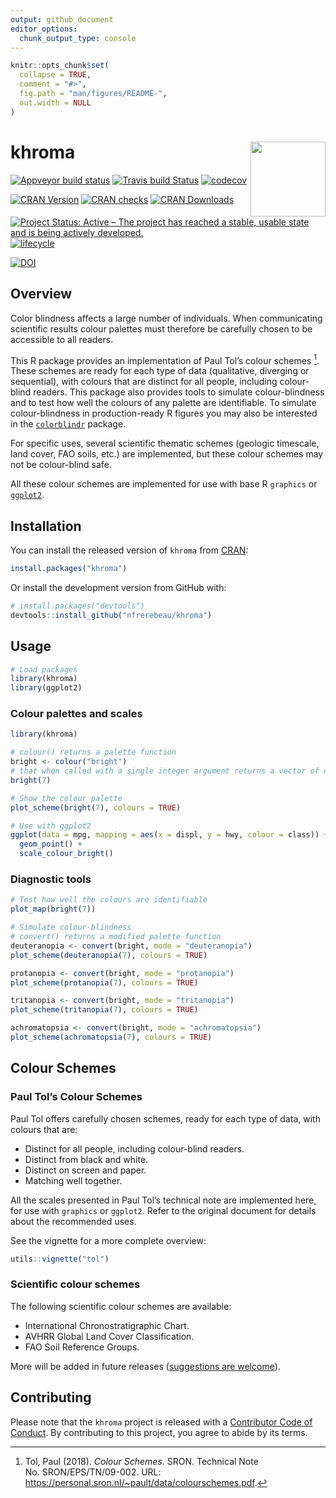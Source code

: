 ```yaml
---
output: github_document
editor_options: 
  chunk_output_type: console
---
```


<!-- README.md is generated from README.Rmd. Please edit that file -->

```r
knitr::opts_chunk$set(
  collapse = TRUE,
  comment = "#>",
  fig.path = "man/figures/README-",
  out.width = NULL
)
```

# khroma <img width=120px src="man/figures/logo.png" align="right" />

[![Appveyor build status](https://ci.appveyor.com/api/projects/status/d4hib2u0jqsup0ln/branch/master?svg=true)](https://ci.appveyor.com/project/nfrerebeau/khroma/branch/master)
[![Travis build Status](https://travis-ci.org/nfrerebeau/khroma.svg?branch=master)](https://travis-ci.org/nfrerebeau/khroma)
[![codecov](https://codecov.io/gh/nfrerebeau/khroma/branch/master/graph/badge.svg)](https://codecov.io/gh/nfrerebeau/khroma)

[![CRAN Version](http://www.r-pkg.org/badges/version/khroma)](https://cran.r-project.org/package=khroma)
[![CRAN checks](https://cranchecks.info/badges/worst/khroma)](https://cran.r-project.org/web/checks/check_results_khroma.html)
[![CRAN Downloads](http://cranlogs.r-pkg.org/badges/khroma)](https://cran.r-project.org/package=khroma)

[![Project Status: Active – The project has reached a stable, usable state and is being actively developed.](https://www.repostatus.org/badges/latest/active.svg)](https://www.repostatus.org/#active)
[![lifecycle](https://img.shields.io/badge/lifecycle-stable-brightgreen.svg)](https://www.tidyverse.org/lifecycle/#stable)

[![DOI](https://zenodo.org/badge/DOI/10.5281/zenodo.1472077.svg)](https://doi.org/10.5281/zenodo.1472077)

## Overview

Color blindness affects a large number of individuals. When communicating scientific results colour palettes must therefore be carefully chosen to be accessible to all readers.

This R package provides an implementation of Paul Tol's colour schemes ^[Tol, Paul (2018). *Colour Schemes*. SRON. Technical Note No. SRON/EPS/TN/09-002. URL: <https://personal.sron.nl/~pault/data/colourschemes.pdf>.]. These schemes are ready for each type of data (qualitative, diverging or sequential), with colours that are distinct for all people, including colour-blind readers. This package also provides tools to simulate colour-blindness and to test how well the colours of any palette are identifiable. To simulate colour-blindness in production-ready R figures you may also be interested in the [`colorblindr`](https://github.com/clauswilke/colorblindr) package.

For specific uses, several scientific thematic schemes (geologic timescale, land cover, FAO soils, etc.) are implemented, but these colour schemes may not be colour-blind safe.

All these colour schemes are implemented for use with base R `graphics` or [`ggplot2`](https://github.com/tidyverse/ggplot2).

## Installation

You can install the released version of `khroma` from [CRAN](https://CRAN.R-project.org):

```r
install.packages("khroma")
```

Or install the development version from GitHub with:

```r
# install.packages("devtools")
devtools::install_github("nfrerebeau/khroma")
```

## Usage
```r
# Load packages
library(khroma)
library(ggplot2)
```

### Colour palettes and scales
```r
library(khroma)

# colour() returns a palette function
bright <- colour("bright")
# that when called with a single integer argument returns a vector of colours
bright(7)

# Show the colour palette
plot_scheme(bright(7), colours = TRUE)
```

```r
# Use with ggplot2
ggplot(data = mpg, mapping = aes(x = displ, y = hwy, colour = class)) +
  geom_point() +
  scale_colour_bright()
```

### Diagnostic tools
```r
# Test how well the colours are identifiable
plot_map(bright(7))

# Simulate colour-blindness
# convert() returns a modified palette function
deuteranopia <- convert(bright, mode = "deuteranopia")
plot_scheme(deuteranopia(7), colours = TRUE)

protanopia <- convert(bright, mode = "protanopia")
plot_scheme(protanopia(7), colours = TRUE)

tritanopia <- convert(bright, mode = "tritanopia")
plot_scheme(tritanopia(7), colours = TRUE)

achromatopsia <- convert(bright, mode = "achromatopsia")
plot_scheme(achromatopsia(7), colours = TRUE)
```

## Colour Schemes
### Paul Tol's Colour Schemes
Paul Tol offers carefully chosen schemes, ready for each type of data, with colours that are:

* Distinct for all people, including colour-blind readers.
* Distinct from black and white.
* Distinct on screen and paper.
* Matching well together.

All the scales presented in Paul Tol's technical note are implemented here, for use with `graphics` or `ggplot2`. Refer to the original document for details about the recommended uses.

See the vignette for a more complete overview:
```r
utils::vignette("tol")
```

### Scientific colour schemes
The following scientific colour schemes are available:

* International Chronostratigraphic Chart.
* AVHRR Global Land Cover Classification.
* FAO Soil Reference Groups.

More will be added in future releases ([suggestions are welcome](https://github.com/nfrerebeau/khroma/issues)).

## Contributing
Please note that the `khroma` project is released with a [Contributor Code of Conduct](https://github.com/nfrerebeau/khroma/blob/master/.github/CODE_OF_CONDUCT.md). By contributing to this project, you agree to abide by its terms.
